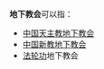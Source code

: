 '''地下教会'''可以指：
* [[中国天主教地下教会|中国天主教地下教会]]
* [[中国新教地下教会|中国新教地下教会]]
* [[法轮功|法轮功]]地下教会
{{Disambig|cat=组织机构消歧义|D}}